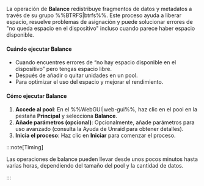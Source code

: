 La operación de **Balance** redistribuye fragmentos de datos y metadatos a través de su grupo %%BTRFS|btrfs%%. Este proceso ayuda a liberar espacio, resuelve problemas de asignación y puede solucionar errores de "no queda espacio en el dispositivo" incluso cuando parece haber espacio disponible.

<h4>Cuándo ejecutar Balance</h4>

- Cuando encuentres errores de “no hay espacio disponible en el dispositivo” pero tengas espacio libre.
- Después de añadir o quitar unidades en un pool.
- Para optimizar el uso del espacio y mejorar el rendimiento.

<h4>Cómo ejecutar Balance</h4>

1. **Accede al pool**: En el %%WebGUI|web-gui%%, haz clic en el pool en la pestaña **Principal** y selecciona **Balance**.
2. **Añade parámetros (opcional)**: Opcionalmente, añade parámetros para uso avanzado (consulta la Ayuda de Unraid para obtener detalles).
3. **Inicia el proceso**: Haz clic en **Iniciar** para comenzar el proceso.

:::note\[Timing]

Las operaciones de balance pueden llevar desde unos pocos minutos hasta varias horas, dependiendo del tamaño del pool y la cantidad de datos.

:::
